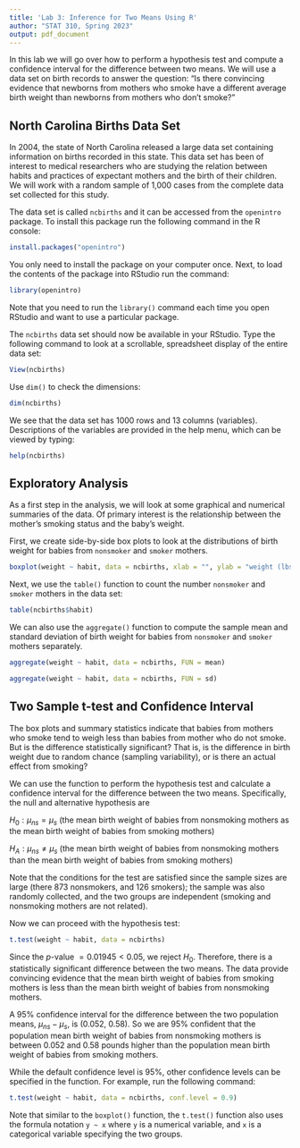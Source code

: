 ```yaml
---
title: 'Lab 3: Inference for Two Means Using R'
author: "STAT 310, Spring 2023"
output: pdf_document
---
```


In this lab we will go over how to perform a hypothesis test and compute a confidence interval for the difference between two means.  We will use a data set on birth records to answer the question: "Is there convincing evidence that newborns from mothers who smoke have a different average birth weight than newborns from mothers who don't smoke?"

## North Carolina Births Data Set

In 2004, the state of North Carolina released a large data set containing information on births recorded in this state. This data set has been of interest to medical researchers who are studying the relation between habits and practices of expectant mothers and the birth of their children.  We will work with a random sample of 1,000 cases from the complete data set collected for this study.

The data set is called `ncbirths` and it can be accessed from the `openintro` package.  To install this package run the following command in the R console:

```r
install.packages("openintro")
```

You only need to install the package on your computer once. Next, to load the contents of the package into RStudio run the command:

```r
library(openintro)
```

Note that you need to run the `library()` command each time you open RStudio and want to use a particular package.

The `ncbirths` data set should now be available in your RStudio. Type the following command to look at a scrollable, spreadsheet display of the entire data set:

```r
View(ncbirths)
```

Use `dim()` to check the dimensions:
```r
dim(ncbirths)
```
We see that the data set has 1000 rows and 13 columns (variables).  Descriptions of the variables are provided in the help menu, which can be viewed by typing:
```r
help(ncbirths)
```

\newpage

## Exploratory Analysis

As a first step in the analysis, we will look at some graphical and numerical summaries of the data.  Of primary interest is the relationship between the mother's smoking status and the baby's weight.

First, we create side-by-side box plots to look at the distributions of birth weight for babies from `nonsmoker` and `smoker` mothers.  
```r
boxplot(weight ~ habit, data = ncbirths, xlab = "", ylab = "weight (lbs)")
```

Next, we use the `table()` function to count the number `nonsmoker` and `smoker` mothers in the data set:

```r
table(ncbirths$habit)
```


We can also use the `aggregate()` function to compute the sample mean and standard deviation of birth weight for babies from `nonsmoker` and `smoker` mothers separately.  
```r
aggregate(weight ~ habit, data = ncbirths, FUN = mean)
```
```r
aggregate(weight ~ habit, data = ncbirths, FUN = sd)
```


\newpage
## Two Sample t-test and Confidence Interval

The box plots and summary statistics indicate that babies from mothers who smoke tend to weigh less than babies from mother who do not smoke.  But is the difference statistically significant?  That is, is the difference in birth weight due to random chance (sampling variability), or is there an actual effect from smoking?

We can use the \texttt{t.test()} function to perform the hypothesis test and calculate a confidence interval for the difference between the two means.  Specifically, the null and alternative hypothesis are

$H_0: \mu_{ns} = \mu_{s}$ (the mean birth weight of babies from nonsmoking mothers \emph{is the same} as the mean birth weight of babies from smoking mothers)

$H_A: \mu_{ns} \neq \mu_{s}$ (the mean birth weight of babies from nonsmoking mothers \emph{is different} than the mean birth weight of babies from smoking mothers)

Note that the conditions for the test are satisfied since the sample sizes are large (there 873 nonsmokers, and 126 smokers); the sample was also randomly collected, and the two groups are independent (smoking and nonsmoking mothers are not related).

Now we can proceed with the hypothesis test:
```r
t.test(weight ~ habit, data = ncbirths)
```

Since the $p$-value $= 0.01945 < 0.05$, we reject $H_0$.  Therefore, there is a statistically significant difference between the two means.  The data provide convincing evidence that the mean birth weight of babies from smoking mothers is less than the mean birth weight of babies from nonsmoking mothers. 

A 95\% confidence interval for the difference between the two population means, $\mu_{ns} - \mu_s$, is (0.052, 0.58).  So we are 95\% confident that the population mean birth weight of babies from nonsmoking mothers is between 0.052 and 0.58 pounds higher than the population mean birth weight of babies from smoking mothers. 

While the default confidence level is 95\%, other confidence levels can be specified in the \texttt{t.test()} function.  For example, run the following command:
```r
t.test(weight ~ habit, data = ncbirths, conf.level = 0.9)
```

Note that similar to the `boxplot()` function, the `t.test()` function also uses the formula notation `y ~ x` where `y` is a numerical variable, and `x` is a categorical variable specifying the two groups.





